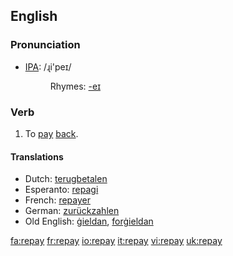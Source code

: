 ==English==
=== Pronunciation ===
*[[w:IPA|IPA]]: /ɻi'peɪ/
*:Rhymes: [[Rhymes:English:-eɪ|-eɪ]]

=== Verb ===
{{irregverb|'''to repay'''|'''[[repays]]'''|'''[[repaid]]'''|'''[[repaid]]'''|'''[[repaying]]'''}}

# To [[pay]] [[back]].

==== Translations ====
*Dutch: [[terugbetalen]]
*Esperanto: [[repagi]]
*French: [[repayer]]
*German: [[zurückzahlen]]
*Old English: [[gieldan|ġieldan]], [[forgieldan|forġieldan]]

[[fa:repay]]
[[fr:repay]]
[[io:repay]]
[[it:repay]]
[[vi:repay]]
[[uk:repay]]